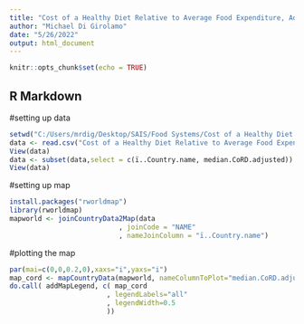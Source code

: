 ---
title: "Cost of a Healthy Diet Relative to Average Food Expenditure, Adjusted"
author: "Michael Di Girolamo"
date: "5/26/2022"
output: html_document
---

```{r setup, include=FALSE}
knitr::opts_chunk$set(echo = TRUE)
```

## R Markdown


#setting up data
```{r}
setwd("C:/Users/mrdig/Desktop/SAIS/Food Systems/Cost of a Healthy Diet Relative to Average Food Expenditure")
data <- read.csv("Cost of a Healthy Diet Relative to Average Food Expenditure.csv",sep = ",",header = TRUE)
View(data)
data <- subset(data,select = c(ï..Country.name, median.CoRD.adjusted))
View(data)
```
#setting up map
```{r}
install.packages("rworldmap")
library(rworldmap)
mapworld <- joinCountryData2Map(data
                           , joinCode = "NAME"
                           , nameJoinColumn = "ï..Country.name")

```
#plotting the map

```{r}
par(mai=c(0,0,0.2,0),xaxs="i",yaxs="i")
map_cord <- mapCountryData(mapworld, nameColumnToPlot="median.CoRD.adjusted",mapTitle = "Cost of a Healthy Diet Relative to Average Food Expenditure, Adjusted (%)", colourPalette = c("#f7fcf0","#e0f3db","#ccebc5","#a8ddb5","#7bccc4","#4eb3d3","#2b8cbe","#0868ac","#084081"),oceanCol = "gray",missingCountryCol = 'white',addLegend = FALSE)
do.call( addMapLegend, c( map_cord
                        , legendLabels="all"
                        , legendWidth=0.5
                        ))
```